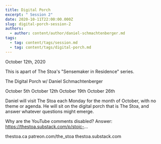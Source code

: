 ```yaml
---
title: Digital Porch
excerpt: " Session 2"
date: 2020-10-11T22:00:00.000Z
slug: digital-porch-session-2
authors:
  - author: content/author/daniel-schmachtenberger.md
tags:
  - tag: content/tags/session.md
  - tag: content/tags/digital-porch.md
---
```


October 12th, 2020

This is apart of The Stoa's "Sensemaker in Residence" series. 

The Digital Porch w/ Daniel Schmachtenberger

October 5th
October 12th
October 19th
October 26th

Daniel will visit The Stoa each Monday for the month of October, with no theme or agenda. He will sit on the digital porch that is The Stoa, and answer whatever questions might emerge. 

Why are the YouTube comments disabled? Answer: https://thestoa.substack.com/p/stoic-...

thestoa.ca
patreon.com/the_stoa
thestoa.substack.com

